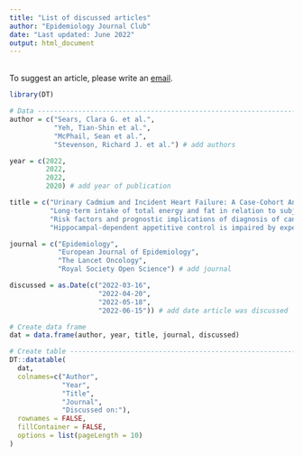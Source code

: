 ```yaml
---
title: "List of discussed articles"
author: "Epidemiology Journal Club"
date: "Last updated: June 2022"
output: html_document
---
```


<br>
To suggest an article, please write an [email](mailto:epidemiology_journal_club@pm.me?subject=Suggestion).
<br>

```r
library(DT)
```

```r
# Data -------------------------------------------------------------------------
author = c("Sears, Clara G. et al.",
           "Yeh, Tian-Shin et al.",
           "McPhail, Sean et al.",
           "Stevenson, Richard J. et al.") # add authors

year = c(2022,
         2022,
         2022, 
         2020) # add year of publication

title = c("Urinary Cadmium and Incident Heart Failure: A Case-Cohort Analysis Among Never-Smokers in Denmark",
          "Long‑term intake of total energy and fat in relation to subjective cognitive decline",
          "Risk factors and prognostic implications of diagnosis of cancer within 30 days after an emergency hospital admission (emergency presentation): an International Cancer Benchmarking Partnership (ICBP) population-based study",
          "Hippocampal-dependent appetitive control is impaired by experimental exposure to a Western-style diet") # add title of publication

journal = c("Epidemiology",
            "European Journal of Epidemiology",
            "The Lancet Oncology",
            "Royal Society Open Science") # add journal

discussed = as.Date(c("2022-03-16",
                      "2022-04-20",
                      "2022-05-18",
                      "2022-06-15")) # add date article was discussed

# Create data frame
dat = data.frame(author, year, title, journal, discussed)

# Create table -----------------------------------------------------------------
DT::datatable(
  dat,
  colnames=c("Author", 
             "Year",
             "Title",
             "Journal",
             "Discussed on:"),
  rownames = FALSE,
  fillContainer = FALSE,
  options = list(pageLength = 10)
)
```
